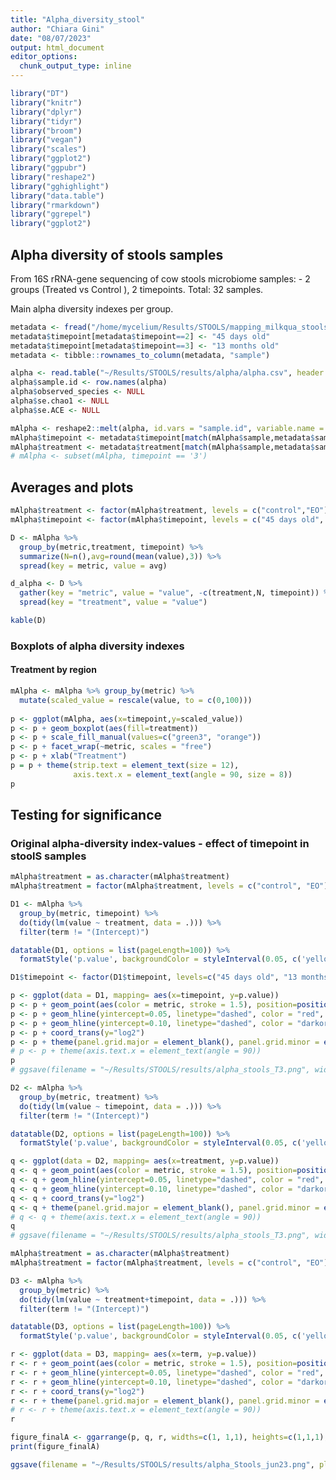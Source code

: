 ```yaml
---
title: "Alpha_diversity_stool"
author: "Chiara Gini"
date: "08/07/2023"
output: html_document
editor_options: 
  chunk_output_type: inline
---
```


```r
library("DT")
library("knitr")
library("dplyr")
library("tidyr")
library("broom")
library("vegan")
library("scales")
library("ggplot2")
library("ggpubr")
library("reshape2")
library("gghighlight")
library("data.table")
library("rmarkdown")
library("ggrepel")
library("ggplot2")
```

## Alpha diversity of stools samples

From 16S rRNA-gene sequencing of cow stools microbiome samples:
- 2 groups (Treated vs Control ), 2 timepoints.
Total: 32 samples.

Main alpha diversity indexes per group. 

```r
metadata <- fread("/home/mycelium/Results/STOOLS/mapping_milkqua_stools.csv")
metadata$timepoint[metadata$timepoint==2] <- "45 days old"
metadata$timepoint[metadata$timepoint==3] <- "13 months old"
metadata <- tibble::rownames_to_column(metadata, "sample")

alpha <- read.table("~/Results/STOOLS/results/alpha/alpha.csv", header = TRUE, sep = ",")
alpha$sample.id <- row.names(alpha)
alpha$observed_species <- NULL
alpha$se.chao1 <- NULL
alpha$se.ACE <- NULL

mAlpha <- reshape2::melt(alpha, id.vars = "sample.id", variable.name = "metric", value.name = "value")
mAlpha$timepoint <- metadata$timepoint[match(mAlpha$sample,metadata$sample)]
mAlpha$treatment <- metadata$treatment[match(mAlpha$sample,metadata$sample)]
# mAlpha <- subset(mAlpha, timepoint == '3')
```

## Averages and plots

```r
mAlpha$treatment <- factor(mAlpha$treatment, levels = c("control","EO"))
mAlpha$timepoint <- factor(mAlpha$timepoint, levels = c("45 days old", "13 months old") )

D <- mAlpha %>%
  group_by(metric,treatment, timepoint) %>%
  summarize(N=n(),avg=round(mean(value),3)) %>%
  spread(key = metric, value = avg)

d_alpha <- D %>%
  gather(key = "metric", value = "value", -c(treatment,N, timepoint)) %>%
  spread(key = "treatment", value = "value")

kable(D)
```

### Boxplots of alpha diversity indexes

#### Treatment by region

```r
mAlpha <- mAlpha %>% group_by(metric) %>%
  mutate(scaled_value = rescale(value, to = c(0,100)))
  
p <- ggplot(mAlpha, aes(x=timepoint,y=scaled_value)) 
p <- p + geom_boxplot(aes(fill=treatment))
p <- p + scale_fill_manual(values=c("green3", "orange"))
p <- p + facet_wrap(~metric, scales = "free")
p <- p + xlab("Treatment")
p = p + theme(strip.text = element_text(size = 12),
              axis.text.x = element_text(angle = 90, size = 8))
p
```

## Testing for significance

### Original alpha-diversity index-values - effect of timepoint in stoolS samples

```r
mAlpha$treatment = as.character(mAlpha$treatment)
mAlpha$treatment = factor(mAlpha$treatment, levels = c("control", "EO"))

D1 <- mAlpha %>%
  group_by(metric, timepoint) %>%
  do(tidy(lm(value ~ treatment, data = .))) %>%
  filter(term != "(Intercept)")

datatable(D1, options = list(pageLength=100)) %>% 
  formatStyle('p.value', backgroundColor = styleInterval(0.05, c('yellow', 'white')))
```

```r
D1$timepoint <- factor(D1$timepoint, levels=c("45 days old", "13 months old"))

p <- ggplot(data = D1, mapping= aes(x=timepoint, y=p.value))
p <- p + geom_point(aes(color = metric, stroke = 1.5), position=position_jitter(h=0, w=0.25))
p <- p + geom_hline(yintercept=0.05, linetype="dashed", color = "red", size=0.5)
p <- p + geom_hline(yintercept=0.10, linetype="dashed", color = "darkorange", size=0.5)
p <- p + coord_trans(y="log2") 
p <- p + theme(panel.grid.major = element_blank(), panel.grid.minor = element_blank()) + scale_y_continuous(breaks=pretty_breaks(n=20)) + scale_y_continuous(breaks = c(0, 0.05, 0.10, 1))
# p <- p + theme(axis.text.x = element_text(angle = 90))
p
# ggsave(filename = "~/Results/STOOLS/results/alpha_stools_T3.png", width = 4, height = 4, plot = p, device = "png")
```

```r
D2 <- mAlpha %>%
  group_by(metric, treatment) %>%
  do(tidy(lm(value ~ timepoint, data = .))) %>%
  filter(term != "(Intercept)")

datatable(D2, options = list(pageLength=100)) %>% 
  formatStyle('p.value', backgroundColor = styleInterval(0.05, c('yellow', 'white')))
```

```r
q <- ggplot(data = D2, mapping= aes(x=treatment, y=p.value))
q <- q + geom_point(aes(color = metric, stroke = 1.5), position=position_jitter(h=0, w=0.25))
q <- q + geom_hline(yintercept=0.05, linetype="dashed", color = "red", size=0.5)
q <- q + geom_hline(yintercept=0.10, linetype="dashed", color = "darkorange", size=0.5)
q <- q + coord_trans(y="log2")
q <- q + theme(panel.grid.major = element_blank(), panel.grid.minor = element_blank()) + scale_y_continuous(breaks=pretty_breaks(n=20)) + scale_y_continuous(breaks = c(0, 0.05, 0.10, 1))
# q <- q + theme(axis.text.x = element_text(angle = 90))
q
# ggsave(filename = "~/Results/STOOLS/results/alpha_stools_T3.png", width = 4, height = 4, plot = p, device = "png")
```

```r
mAlpha$treatment = as.character(mAlpha$treatment)
mAlpha$treatment = factor(mAlpha$treatment, levels = c("control", "EO"))

D3 <- mAlpha %>%
  group_by(metric) %>%
  do(tidy(lm(value ~ treatment+timepoint, data = .))) %>%
  filter(term != "(Intercept)")

datatable(D3, options = list(pageLength=100)) %>% 
  formatStyle('p.value', backgroundColor = styleInterval(0.05, c('yellow', 'white')))
```

```r
r <- ggplot(data = D3, mapping= aes(x=term, y=p.value))
r <- r + geom_point(aes(color = metric, stroke = 1.5), position=position_jitter(h=0, w=0.25))
r <- r + geom_hline(yintercept=0.05, linetype="dashed", color = "red", size=0.5)
r <- r + geom_hline(yintercept=0.10, linetype="dashed", color = "darkorange", size=0.5)
r <- r + coord_trans(y="log2")
r <- r + theme(panel.grid.major = element_blank(), panel.grid.minor = element_blank()) + scale_y_continuous(breaks=pretty_breaks(n=20)) + scale_y_continuous(breaks = c(0, 0.05, 0.10, 1))
# r <- r + theme(axis.text.x = element_text(angle = 90))
r
```


```r
figure_finalA <- ggarrange(p, q, r, widths=c(1, 1,1), heights=c(1,1,1),  labels=c("A", "B", "C"), ncol=3, nrow=1 )
print(figure_finalA)

ggsave(filename = "~/Results/STOOLS/results/alpha_Stools_jun23.png", plot = figure_finalA, device = "png", width = 20, height = 5)
```


